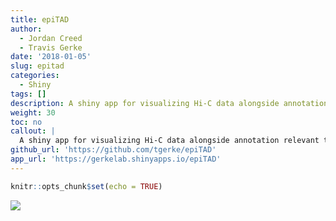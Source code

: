 ```yaml
---
title: epiTAD
author:
  - Jordan Creed
  - Travis Gerke
date: '2018-01-05'
slug: epitad
categories:
  - Shiny
tags: []
description: A shiny app for visualizing Hi-C data alongside annotation relevant to genetic epidemiology studies
weight: 30
toc: no
callout: |
  A shiny app for visualizing Hi-C data alongside annotation relevant to genetic epidemiology studies
github_url: 'https://github.com/tgerke/epiTAD'
app_url: 'https://gerkelab.shinyapps.io/epiTAD'
---
```


```r
knitr::opts_chunk$set(echo = TRUE)
```

<!-- Project Description or README Goes Here -->

![](https://raw.githubusercontent.com/tgerke/epiTAD/master/figures/figure1topo.png)